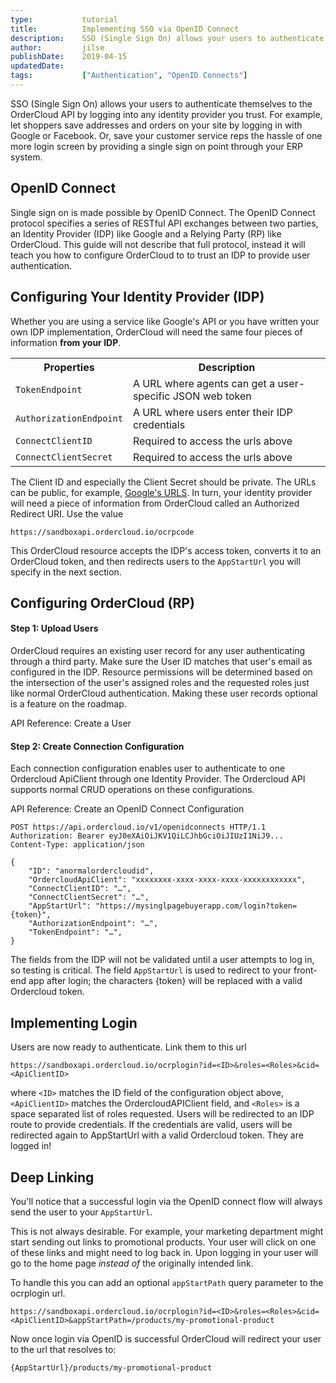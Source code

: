 ```yaml
---
type:           tutorial
title:          Implementing SSO via OpenID Connect
description:    SSO (Single Sign On) allows your users to authenticate themselves to the OrderCloud API by logging into any identity provider you trust.
author:         jilse
publishDate:    2019-04-15
updatedDate:
tags:           ["Authentication", "OpenID Connects"]
---
```


SSO (Single Sign On) allows your users to authenticate themselves to the OrderCloud API by logging into any identity provider you trust. For example, let shoppers save addresses and orders on your site by logging in with Google or Facebook. Or, save your customer service reps the hassle of one more login screen by providing a single sign on point through your ERP system.

## OpenID Connect

Single sign on is made possible by OpenID Connect. The OpenID Connect protocol specifies a series of RESTful API exchanges between two parties, an Identity Provider (IDP) like Google and a Relying Party (RP) like OrderCloud. This guide will not describe that full protocol, instead it will teach you how to configure OrderCloud to to trust an IDP to provide user authentication.

## Configuring Your Identity Provider (IDP)

Whether you are using a service like Google's API or you have written your own IDP implementation, OrderCloud will need the same four pieces of information **from your IDP**.

<table>
  <tbody>
    <tr>
      <th>Properties</th>
      <th>Description</th>
    </tr>
    <tr>
      <td>
        <code class="language-text">TokenEndpoint</code>
      </td>
      <td>A URL where agents can get a user-specific JSON web token</td>
    </tr>
    <tr>
      <td>
        <code class="language-text">AuthorizationEndpoint</code>
      </td>
      <td>A URL where users enter their IDP credentials</td>
    </tr>
    <tr>
      <td>
        <code class="language-text">ConnectClientID</code>
      </td>
      <td>Required to access the urls above</td>
    </tr>
    <tr>
      <td>
        <code class="language-text">ConnectClientSecret</code>
      </td>
      <td>Required to access the urls above</td>
    </tr>
  </tbody>
</table>

The Client ID and especially the Client Secret should be private. The URLs can be public, for example, [Google's URLS](https://accounts.google.com/.well-known/openid-configuration). In turn, your identity provider will need a piece of information from OrderCloud called an Authorized Redirect URI. Use the value

```
https://sandboxapi.ordercloud.io/ocrpcode
```

This OrderCloud resource accepts the IDP's access token, converts it to an OrderCloud token, and then redirects users to the `AppStartUrl` you will specify in the next section.

## Configuring OrderCloud (RP)

#### Step 1: Upload Users

OrderCloud requires an existing user record for any user authenticating through a third party. Make sure the User ID matches that user's email as configured in the IDP. Resource permissions will be determined based on the intersection of the user's assigned roles and the requested roles just like normal OrderCloud authentication. Making these user records optional is a feature on the roadmap.

API Reference: <Link to="/api-reference/buyers/users/create">Create a User</Link>

#### Step 2: Create Connection Configuration

Each connection configuration enables user to authenticate to one Ordercloud ApiClient through one Identity Provider. The Ordercloud API supports normal CRUD operations on these configurations.

API Reference: <Link to="/authentication-and-authorization/open-id-connects/create">Create an OpenID Connect Configuration</Link>

```http
POST https://api.ordercloud.io/v1/openidconnects HTTP/1.1
Authorization: Bearer eyJ0eXAiOiJKV1QiLCJhbGciOiJIUzI1NiJ9...
Content-Type: application/json

{
    "ID": "anormalordercloudid",
    "OrdercloudApiClient": "xxxxxxxx-xxxx-xxxx-xxxx-xxxxxxxxxxxx",
    "ConnectClientID": "…",
    "ConnectClientSecret": "…",
    "AppStartUrl": "https://mysinglpagebuyerapp.com/login?token={token}",
    "AuthorizationEndpoint": "…",
    "TokenEndpoint": "…",
}
```

The fields from the IDP will not be validated until a user attempts to log in, so testing is critical. The field `AppStartUrl` is used to redirect to your front-end app after login; the characters {token} will be replaced with a valid Ordercloud token.

## Implementing Login

Users are now ready to authenticate. Link them to this url

```
https://sandboxapi.ordercloud.io/ocrplogin?id=<ID>&roles=<Roles>&cid=<ApiClientID>
```

where `<ID>` matches the ID field of the configuration object above, `<ApiClientID>` matches the OrdercloudAPIClient field, and `<Roles>` is a space separated list of roles requested. Users will be redirected to an IDP route to provide credentials. If the credentials are valid, users will be redirected again to AppStartUrl with a valid Ordercloud token. They are logged in!

## Deep Linking

You'll notice that a successful login via the OpenID connect flow will always send the user to your `AppStartUrl`.

This is not always desirable. For example, your marketing department might start sending out links to promotional products. Your user will click on one of these links and might need to log back in. Upon logging in your user will go to the home page _instead of_ the originally intended link.

To handle this you can add an optional `appStartPath` query parameter to the ocrplogin url.

```
https://sandboxapi.ordercloud.io/ocrplogin?id=<ID>&roles=<Roles>&cid=<ApiClientID>&appStartPath=/products/my-promotional-product
```

Now once login via OpenID is successful OrderCloud will redirect your user to the url that resolves to:

```
{AppStartUrl}/products/my-promotional-product
```
